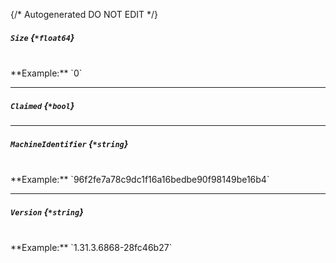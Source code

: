 {/* Autogenerated DO NOT EDIT  */}
##### `Size` *{`*float64`}*
<br/>
**Example:** `0`

---
##### `Claimed` *{`*bool`}*

---
##### `MachineIdentifier` *{`*string`}*
<br/>
**Example:** `96f2fe7a78c9dc1f16a16bedbe90f98149be16b4`

---
##### `Version` *{`*string`}*
<br/>
**Example:** `1.31.3.6868-28fc46b27`


